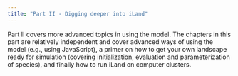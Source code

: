 ```yaml
---
title: "Part II - Digging deeper into iLand"
---
```


Part II covers more advanced topics in using the model. The chapters in this part are relatively independent and cover advanced ways of using the model (e.g., using JavaScript), a primer on how to get your own landscape ready for simulation (covering initialization, evaluation and parameterization of species), and finally how to run iLand on computer clusters.
